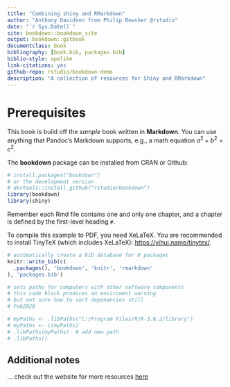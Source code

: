 ```yaml
---
title: "Combining shiny and RMarkdown"
author: "Anthony Davidson from Philip Bowsher @rstudio"
date: "`r Sys.Date()`"
site: bookdown::bookdown_site
output: bookdown::gitbook
documentclass: book
bibliography: [book.bib, packages.bib]
biblio-style: apalike
link-citations: yes
github-repo: rstudio/bookdown-demo
description: "A collection of resources for Shiny and RMarkdown"
---
```


# Prerequisites

This book is build off the _sample_ book written in **Markdown**. You can use anything that Pandoc's Markdown supports, e.g., a math equation $a^2 + b^2 = c^2$.

The **bookdown** package can be installed from CRAN or Github:

```r
# install.packages("bookdown")
# or the development version
# devtools::install_github("rstudio/bookdown")
library(bookdown)
library(shiny)
```

Remember each Rmd file contains one and only one chapter, and a chapter is defined by the first-level heading `#`.

To compile this example to PDF, you need XeLaTeX. You are recommended to install TinyTeX (which includes XeLaTeX): <https://yihui.name/tinytex/>.

```r
# automatically create a bib database for R packages
knitr::write_bib(c(
  .packages(), 'bookdown', 'knitr', 'rmarkdown'
), 'packages.bib')

# sets paths for computers with other software components
# this code block produces an enviroment warning
# but not sure how to sort depenancies still
# Feb2020

# myPaths <- .libPaths("C:/Program Files/R/R-3.6.2/library")
# myPaths <- c(myPaths)
# .libPaths(myPaths)  # add new path
# .libPaths()

```

## Additional notes

... check out the website for more resources [here](https://www.ssnhub.com)

